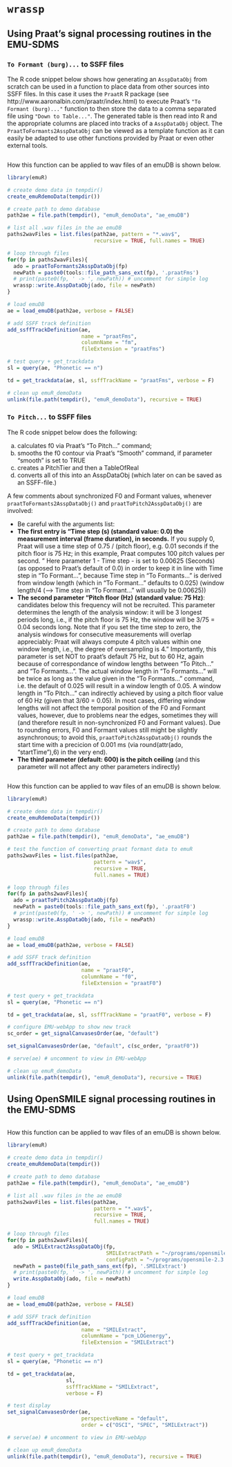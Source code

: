 # `wrassp` {#app-chap:wrassp}

## Using Praat's signal processing routines in the EMU-SDMS {#sec:app-chap-wrassp-praatsSigProc}

### `To Formant (burg)...` to SSFF files

The R code snippet below shows how generating an `AsspDataObj` from scratch can be used in a function to place data from other sources into SSFF files. In this case it uses the `PraatR` R package (see http://www.aaronalbin.com/praatr/index.html) to execute Praat's `"To Formant (burg)..."` function to then store the data to a comma separated file using `"Down to Table..."`. The generated table is then read into R and the appropriate columns are placed into tracks of a `AsspDataObj` object. The `PraatToFormants2AsspDataObj` can be viewed as a template function as it can easily be adapted to use other functions provided by Praat or even other external tools.

```r
```

How this function can be applied to wav files of an emuDB is shown below.

```r
library(emuR)

# create demo data in tempdir()
create_emuRdemoData(tempdir())

# create path to demo database
path2ae = file.path(tempdir(), "emuR_demoData", "ae_emuDB")

# list all .wav files in the ae emuDB
paths2wavFiles = list.files(path2ae, pattern = "*.wav$", 
                            recursive = TRUE, full.names = TRUE)

# loop through files
for(fp in paths2wavFiles){
  ado = praatToFormants2AsspDataObj(fp)
  newPath = paste0(tools::file_path_sans_ext(fp), '.praatFms')
  # print(paste0(fp, ' -> ', newPath)) # uncomment for simple log
  wrassp::write.AsspDataObj(ado, file = newPath)
}

# load emuDB
ae = load_emuDB(path2ae, verbose = FALSE)

# add SSFF track definition
add_ssffTrackDefinition(ae, 
                        name = "praatFms", 
                        columnName = "fm",
                        fileExtension = "praatFms")

# test query + get_trackdata
sl = query(ae, "Phonetic == n")

td = get_trackdata(ae, sl, ssffTrackName = "praatFms", verbose = F)
```

```r
# clean up emuR_demoData
unlink(file.path(tempdir(), "emuR_demoData"), recursive = TRUE)
```

### `To Pitch...` to SSFF files

The R code snippet below does the following:

a) calculates f0 via Praat's "To Pitch..." command;
b) smooths the f0 contour via Praat's "Smooth" command, if parameter "smooth" is set to TRUE
c) creates a PitchTier and then a TableOfReal
d) converts all of this into an AsspDataObj (which later on can be saved as an SSFF-file.)

A few comments about synchronized F0 and Formant values, whenever `praatToFormants2AsspDataObj()` and
`praatToPitch2AsspDataObj()` are involved:

- Be careful with the arguments list: 
- **The first entry is "Time step (s) (standard value: 0.0) the measurement interval (frame duration), in seconds.**
If you supply 0, Praat will use a time step of 0.75 / (pitch floor), e.g. 0.01 seconds if the pitch floor is 75 Hz;
in this example, Praat computes 100 pitch values per second. "
Here parameter 1 - Time step - is set to 0.00625 (Seconds) (as opposed to Praat's default of 0.0) in order
to keep it in line with Time step in "To Formant...",
because Time step in "To Formants..." is derived from
window length (which in "To Formant..." defaults to 0.025) (window length/4 (--> Time step in "To Formant..."
will usually be 0.00625))
- **The second parameter "Pitch floor (Hz) (standard value: 75 Hz)**:
candidates below this frequency will not be recruited.
This parameter determines the length of the analysis window: it will be 3 longest periods long, i.e.,
if the pitch floor is 75 Hz, the window will be 3/75 = 0.04 seconds long.
Note that if you set the time step to zero, the analysis windows for consecutive measurements will overlap appreciably:
Praat will always compute 4 pitch values within one window length, i.e., the degree of oversampling is 4."
Importantly, this parameter is set NOT to praat's default 75 Hz, but to 60 Hz, again because of correspondance
of window lengths between "To Pitch..." and "To Formants...". The actual window length in "To Formants..." will be twice as long
as the value given in the "To Formants..." command, i.e. the default of 0.025 will result in a window length of 0.05.
A window length in "To Pitch..." can indirectly achieved by using a pitch floor value of 60 Hz (given that 3/60 = 0.05).
In most cases, differing window lengths will not affect the temporal position of the F0 and Formant values, however, due
to problems near the edges, sometimes they will (and therefore result in non-synchronized F0 and Formant values).
Due to rounding errors, F0 and Formant values still might be slightly asynchronous; to avoid this, `praatToPitch2AsspDataObj()`
rounds the start time with a precicion of 0.001 ms (via round(attr(ado, "startTime"),6) in the very end).
- **The third parameter (default: 600) is the pitch ceiling** (and this parameter will not affect any other parameters indirectly)

```r
```

How this function can be applied to wav files of an emuDB is shown below.

```r
library(emuR)

# create demo data in tempdir()
create_emuRdemoData(tempdir())

# create path to demo database
path2ae = file.path(tempdir(), "emuR_demoData", "ae_emuDB")

# test the function of converting praat formant data to emuR
paths2wavFiles = list.files(path2ae,
                            pattern = "wav$",
                            recursive = TRUE,
                            full.names = TRUE)

# loop through files
for(fp in paths2wavFiles){
  ado = praatToPitch2AsspDataObj(fp)
  newPath = paste0(tools::file_path_sans_ext(fp), '.praatF0')
  # print(paste0(fp, ' -> ', newPath)) # uncomment for simple log
  wrassp::write.AsspDataObj(ado, file = newPath)
}

# load emuDB
ae = load_emuDB(path2ae, verbose = FALSE)

# add SSFF track definition
add_ssffTrackDefinition(ae,
                        name = "praatF0",
                        columnName = "f0",
                        fileExtension = "praatF0")

# test query + get_trackdata
sl = query(ae, "Phonetic == n")

td = get_trackdata(ae, sl, ssffTrackName = "praatF0", verbose = F)

# configure EMU-webApp to show new track
sc_order = get_signalCanvasesOrder(ae, "default")

set_signalCanvasesOrder(ae, "default", c(sc_order, "praatF0"))

# serve(ae) # uncomment to view in EMU-webApp
```

```r
# clean up emuR_demoData
unlink(file.path(tempdir(), "emuR_demoData"), recursive = TRUE)
```



## Using OpenSMILE signal processing routines in the EMU-SDMS {#sec:app-chap-wrassp-opensmileSigProc}

```r
```

How this function can be applied to wav files of an emuDB is shown below.

```r
library(emuR)

# create demo data in tempdir()
create_emuRdemoData(tempdir())

# create path to demo database
path2ae = file.path(tempdir(), "emuR_demoData", "ae_emuDB")

# list all .wav files in the ae emuDB
paths2wavFiles = list.files(path2ae,
                            pattern = "*.wav$",
                            recursive = TRUE,
                            full.names = TRUE)

# loop through files
for(fp in paths2wavFiles){
  ado = SMILExtract2AsspDataObj(fp,
                                SMILExtractPath = "~/programs/opensmile-2.3.0/bin/SMILExtract",
                                configPath = "~/programs/opensmile-2.3.0/config/demo/demo1_energy.conf")
  newPath = paste0(file_path_sans_ext(fp), '.SMILExtract')
  # print(paste0(fp, ' -> ', newPath)) # uncomment for simple log
  write.AsspDataObj(ado, file = newPath)
}

# load emuDB
ae = load_emuDB(path2ae, verbose = FALSE)

# add SSFF track definition
add_ssffTrackDefinition(ae,
                        name = "SMILExtract",
                        columnName = "pcm_LOGenergy",
                        fileExtension = "SMILExtract")

# test query + get_trackdata
sl = query(ae, "Phonetic == n")

td = get_trackdata(ae,
                   sl,
                   ssffTrackName = "SMILExtract",
                   verbose = F)

# test display
set_signalCanvasesOrder(ae,
                        perspectiveName = "default",
                        order = c("OSCI", "SPEC", "SMILExtract"))

# serve(ae) # uncomment to view in EMU-webApp
```

```r
# clean up emuR_demoData
unlink(file.path(tempdir(), "emuR_demoData"), recursive = TRUE)
```

